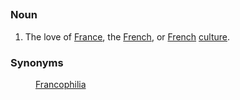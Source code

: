 =={{En}}==
===Noun===
# The love of [[France]], the [[French]], or [[French]] [[culture]].

===Synonyms===
: [[Francophilia]]